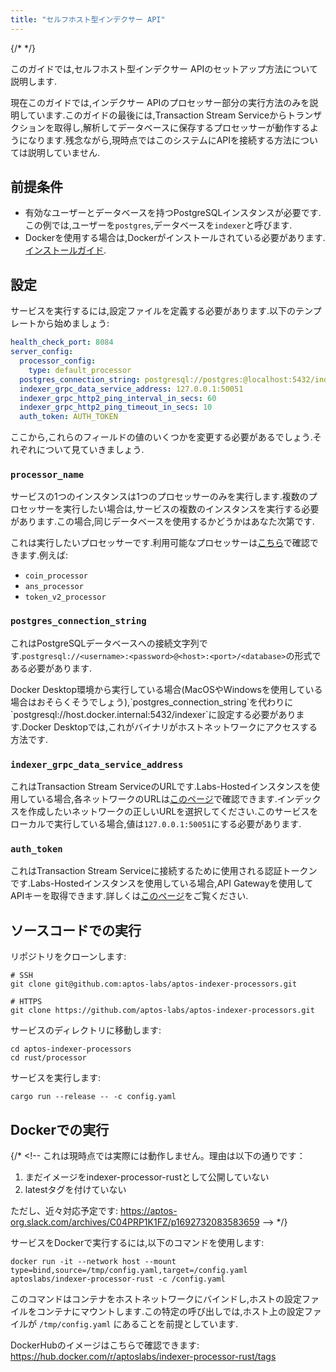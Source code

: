 ```yaml
---
title: "セルフホスト型インデクサー API"
---
```



{/* <IndexerBetaNotice /> */}

このガイドでは,セルフホスト型インデクサー APIのセットアップ方法について説明します.

<Aside type="caution">
  現在このガイドでは,インデクサー APIのプロセッサー部分の実行方法のみを説明しています.このガイドの最後には,Transaction Stream Serviceからトランザクションを取得し,解析してデータベースに保存するプロセッサーが動作するようになります.残念ながら,現時点ではこのシステムにAPIを接続する方法については説明していません.
</Aside>

## 前提条件

- 有効なユーザーとデータベースを持つPostgreSQLインスタンスが必要です.この例では,ユーザーを`postgres`,データベースを`indexer`と呼びます.
- Dockerを使用する場合は,Dockerがインストールされている必要があります.[インストールガイド](https://docs.docker.com/get-docker/).

## 設定

サービスを実行するには,設定ファイルを定義する必要があります.以下のテンプレートから始めましょう:

```yaml filename="config.yaml"
health_check_port: 8084
server_config:
  processor_config:
    type: default_processor
  postgres_connection_string: postgresql://postgres:@localhost:5432/indexer
  indexer_grpc_data_service_address: 127.0.0.1:50051
  indexer_grpc_http2_ping_interval_in_secs: 60
  indexer_grpc_http2_ping_timeout_in_secs: 10
  auth_token: AUTH_TOKEN
```

ここから,これらのフィールドの値のいくつかを変更する必要があるでしょう.それぞれについて見ていきましょう.

### `processor_name`

<Aside type="note">
  サービスの1つのインスタンスは1つのプロセッサーのみを実行します.複数のプロセッサーを実行したい場合は,サービスの複数のインスタンスを実行する必要があります.この場合,同じデータベースを使用するかどうかはあなた次第です.
</Aside>

これは実行したいプロセッサーです.利用可能なプロセッサーは[こちら](https://github.com/aptos-labs/aptos-indexer-processors/blob/main/rust/processor/src/processors/mod.rs#L23)で確認できます.例えば:

- `coin_processor`
- `ans_processor`
- `token_v2_processor`

### `postgres_connection_string`

これはPostgreSQLデータベースへの接続文字列です.`postgresql://<username>:<password>@<host>:<port>/<database>`の形式である必要があります.

<Aside type="caution">
  Docker Desktop環境から実行している場合(MacOSやWindowsを使用している場合はおそらくそうでしょう),`postgres_connection_string`を代わりに`postgresql://host.docker.internal:5432/indexer`に設定する必要があります.Docker Desktopでは,これがバイナリがホストネットワークにアクセスする方法です.
</Aside>

### `indexer_grpc_data_service_address`

これはTransaction Stream ServiceのURLです.Labs-Hostedインスタンスを使用している場合,各ネットワークのURLは[このページ](/ja/build/indexer/aptos-hosted)で確認できます.インデックスを作成したいネットワークの正しいURLを選択してください.このサービスをローカルで実行している場合,値は`127.0.0.1:50051`にする必要があります.

### `auth_token`

これはTransaction Stream Serviceに接続するために使用される認証トークンです.Labs-Hostedインスタンスを使用している場合,API Gatewayを使用してAPIキーを取得できます.詳しくは[このページ](/ja/build/indexer/aptos-hosted)をご覧ください.

## ソースコードでの実行

リポジトリをクローンします:

```shellscript filename="Terminal"
# SSH
git clone git@github.com:aptos-labs/aptos-indexer-processors.git

# HTTPS
git clone https://github.com/aptos-labs/aptos-indexer-processors.git
```

サービスのディレクトリに移動します:

```shellscript filename="Terminal"
cd aptos-indexer-processors
cd rust/processor
```

サービスを実行します:

```shellscript filename="Terminal"
cargo run --release -- -c config.yaml
```

## Dockerでの実行

{/* <!--
  これは現時点では実際には動作しません。理由は以下の通りです：

  1. まだイメージをindexer-processor-rustとして公開していない
  2. latestタグを付けていない

  ただし、近々対応予定です: https://aptos-org.slack.com/archives/C04PRP1K1FZ/p1692732083583659
  --> */}

サービスをDockerで実行するには,以下のコマンドを使用します:

```shellscript filename="Terminal"
docker run -it --network host --mount type=bind,source=/tmp/config.yaml,target=/config.yaml aptoslabs/indexer-processor-rust -c /config.yaml
```

このコマンドはコンテナをホストネットワークにバインドし,ホストの設定ファイルをコンテナにマウントします.この特定の呼び出しでは,ホスト上の設定ファイルが `/tmp/config.yaml` にあることを前提としています.

DockerHubのイメージはこちらで確認できます: https://hub.docker.com/r/aptoslabs/indexer-processor-rust/tags
